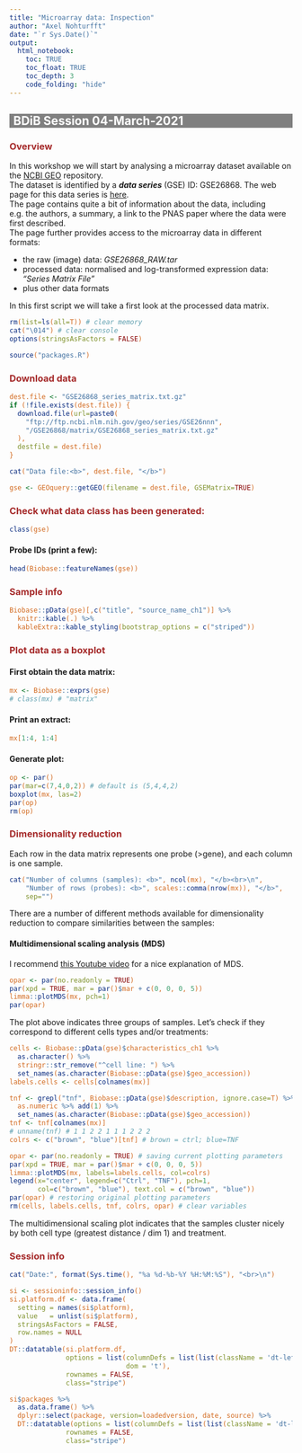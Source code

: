 ```yaml
---
title: "Microarray data: Inspection"
author: "Axel Nohturfft"
date: "`r Sys.Date()`"
output: 
  html_notebook:
    toc: TRUE
    toc_float: TRUE
    toc_depth: 3
    code_folding: "hide"
---
```


<style>
h1 {background: brown;color: white;padding-left: 7px;}
h2 {background: grey;color: white;padding-left: 7px;}
h3 {color: brown;}
code {color: chocolate;}
details p {font-family: monospace;}
</style>



## BDiB Session 04-March-2021  
### Overview  
In this workshop we will start by analysing a microarray dataset available on the [NCBI GEO](https://www.ncbi.nlm.nih.gov/geo/) repository.  
The dataset is identified by a ***data series*** (GSE) ID: GSE26868. The web page for this data series is [here](https://www.ncbi.nlm.nih.gov/geo/query/acc.cgi?acc=GSE26868).  
The page contains quite a bit of information about the data, including e.g. the authors, a summary, a link to the PNAS paper where the data were first described.  
The page further provides access to the microarray data in different formats:  

* the raw (image) data: *GSE26868_RAW.tar*  
* processed data: normalised and log-transformed expression data: *"Series Matrix File"*  
* plus other data formats  

In this first script we will take a first look at the processed data matrix.  

```r
rm(list=ls(all=T)) # clear memory
cat("\014") # clear console
options(stringsAsFactors = FALSE)
```

```r
source("packages.R")
```


### Download data    
```r
dest.file <- "GSE26868_series_matrix.txt.gz"
if (!file.exists(dest.file)) {
  download.file(url=paste0(
    "ftp://ftp.ncbi.nlm.nih.gov/geo/series/GSE26nnn",
    "/GSE26868/matrix/GSE26868_series_matrix.txt.gz"
  ),
  destfile = dest.file)
}
```


```r
cat("Data file:<b>", dest.file, "</b>")
```


```r
gse <- GEOquery::getGEO(filename = dest.file, GSEMatrix=TRUE)
```

### Check what data class has been generated:  
```r
class(gse)
```

#### Probe IDs (print a few):
```r
head(Biobase::featureNames(gse))
```

### Sample info  
```r
Biobase::pData(gse)[,c("title", "source_name_ch1")] %>%
  knitr::kable(.) %>% 
  kableExtra::kable_styling(bootstrap_options = c("striped"))
```


### Plot data as a boxplot  
#### First obtain the data matrix:
```r
mx <- Biobase::exprs(gse)
# class(mx) # "matrix"
```


#### Print an extract:  
```r
mx[1:4, 1:4]
```
#### Generate plot:  
```r
op <- par()
par(mar=c(7,4,0,2)) # default is (5,4,4,2)
boxplot(mx, las=2)
par(op)
rm(op)
```
### Dimensionality reduction  
Each row in the data matrix represents one probe (>gene), and each column is one sample.

```r
cat("Number of columns (samples): <b>", ncol(mx), "</b><br>\n",
    "Number of rows (probes): <b>", scales::comma(nrow(mx)), "</b>",
    sep="")
```

There are a number of different methods available for dimensionality reduction to compare similarities between the samples:  

#### Multidimensional scaling analysis (MDS)  
I recommend [this Youtube video](https://youtu.be/GEn-_dAyYME) for a nice explanation of MDS.

```r
opar <- par(no.readonly = TRUE)
par(xpd = TRUE, mar = par()$mar + c(0, 0, 0, 5))
limma::plotMDS(mx, pch=1)
par(opar)
```

The plot above indicates three groups of samples. Let's check if they correspond to different cells types and/or treatments:  

```r
cells <- Biobase::pData(gse)$characteristics_ch1 %>% 
  as.character() %>% 
  stringr::str_remove("^cell line: ") %>% 
  set_names(as.character(Biobase::pData(gse)$geo_accession))
labels.cells <- cells[colnames(mx)]

tnf <- grepl("tnf", Biobase::pData(gse)$description, ignore.case=T) %>% 
  as.numeric %>% add(1) %>% 
  set_names(as.character(Biobase::pData(gse)$geo_accession))
tnf <- tnf[colnames(mx)]
# unname(tnf) # 1 1 2 2 1 1 1 2 2 2
colrs <- c("brown", "blue")[tnf] # brown = ctrl; blue=TNF

opar <- par(no.readonly = TRUE) # saving current plotting parameters
par(xpd = TRUE, mar = par()$mar + c(0, 0, 0, 5))
limma::plotMDS(mx, labels=labels.cells, col=colrs)
legend(x="center", legend=c("Ctrl", "TNF"), pch=1,
       col=c("brown", "blue"), text.col = c("brown", "blue"))
par(opar) # restoring original plotting parameters
rm(cells, labels.cells, tnf, colrs, opar) # clear variables
```

The multidimensional scaling plot indicates that the samples cluster nicely by both cell type (greatest distance / dim 1) and treatment.

### Session info  
```r
cat("Date:", format(Sys.time(), "%a %d-%b-%Y %H:%M:%S"), "<br>\n")
```

```r
si <- sessioninfo::session_info()
si.platform.df <- data.frame(
  setting = names(si$platform),
  value   = unlist(si$platform),
  stringsAsFactors = FALSE,
  row.names = NULL
)
DT::datatable(si.platform.df,
              options = list(columnDefs = list(list(className = 'dt-left', targets = 0:1)),
                             dom = 't'),
              rownames = FALSE,
              class="stripe")

```

```r
si$packages %>% 
  as.data.frame() %>% 
  dplyr::select(package, version=loadedversion, date, source) %>% 
  DT::datatable(options = list(columnDefs = list(list(className = 'dt-left', targets = 0:3))),
              rownames = FALSE,
              class="stripe")
  
```




